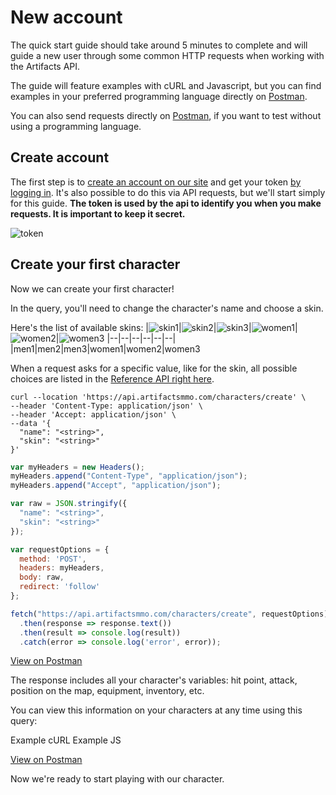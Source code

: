 # New account

The quick start guide should take around 5 minutes to complete and will guide a new user through some common HTTP requests when working with the Artifacts API.

The guide will feature examples with cURL and Javascript, but you can find examples in your preferred programming language directly on [Postman](https://www.postman.com/technical-astronomer-98717517/workspace/artifacts-mmo/collection/21288292-e66222ff-825e-4ad9-8764-9667b3311629).

You can also send requests directly on [Postman](https://www.postman.com/technical-astronomer-98717517/workspace/artifacts-mmo/collection/21288292-e66222ff-825e-4ad9-8764-9667b3311629), if you want to test without using a programming language.

## Create account

The first step is to [create an account on our site](https://artifactsmmo.com/account/create) and get your token [by logging in](https://artifactsmmo.com/account). It's also possible to do this via API requests, but we'll start simply for this guide. **The token is used by the api to identify you when you make requests. It is important to keep it secret.**

![token](https://api.artifactsmmo.com/images/docs/token.png)

## Create your first character

Now we can create your first character!

In the query, you'll need to change the character's name and choose a skin.

Here's the list of available skins:
|![skin1](https://api.artifactsmmo.com/images/characters/men1.png)|![skin2](https://api.artifactsmmo.com/images/characters/men2.png)|![skin3](https://api.artifactsmmo.com/images/characters/men3.png)|![women1](https://api.artifactsmmo.com/images/characters/women1.png)|![women2](https://api.artifactsmmo.com/images/characters/women2.png)|![women3](https://api.artifactsmmo.com/images/characters/women3.png)
|--|--|--|--|--|--|
|men1|men2|men3|women1|women2|women3

When a request asks for a specific value, like for the skin, all possible choices are listed in the [Reference API right here](https://api.artifactsmmo.com/redoc#tag/Characters/operation/create_character_characters_create_post).

```curl filename="cURL" copy
curl --location 'https://api.artifactsmmo.com/characters/create' \
--header 'Content-Type: application/json' \
--header 'Accept: application/json' \
--data '{
  "name": "<string>",
  "skin": "<string>"
}'
```

```js filename="Javascript" copy
var myHeaders = new Headers();
myHeaders.append("Content-Type", "application/json");
myHeaders.append("Accept", "application/json");

var raw = JSON.stringify({
  "name": "<string>",
  "skin": "<string>"
});

var requestOptions = {
  method: 'POST',
  headers: myHeaders,
  body: raw,
  redirect: 'follow'
};

fetch("https://api.artifactsmmo.com/characters/create", requestOptions)
  .then(response => response.text())
  .then(result => console.log(result))
  .catch(error => console.log('error', error));
```

[View on Postman](https://www.postman.com/technical-astronomer-98717517/workspace/artifacts-mmo/request/21288292-2dc45457-9996-4e76-a1d0-9cfa3843691e?ctx=code)

The response includes all your character's variables: hit point, attack, position on the map, equipment, inventory, etc.

You can view this information on your characters at any time using this query:

Example cURL
Example JS

[View on Postman](https://www.postman.com/technical-astronomer-98717517/workspace/artifacts-mmo/request/21288292-ba1152ac-0203-4857-a8ea-e13055a990d0)

Now we're ready to start playing with our character.